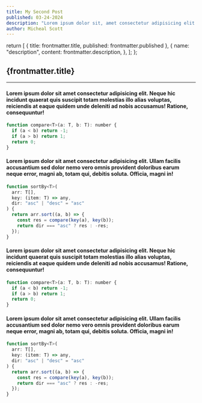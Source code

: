 ```yaml
---
title: My Second Post
published: 03-24-2024
description: "Lorem ipsum dolor sit, amet consectetur adipisicing elit. Ex fugit suscipit illum excepturi repellat vel, itaque nostrum debitis inventore veritatis recusandae, animi distinctio at voluptates ratione consequuntur minus voluptate eum!"
author: Micheal Scott
---
```


  return [
    { title: frontmatter.title, published: frontmatter.published },
    {
      name: "description",
      content: frontmatter.description,
    },
  ];
};

## {frontmatter.title}


<div style={{
  display: "flex",
  flexDirection: "column"
}}>
<DateString dateString={frontmatter.published} />
<AuthorString author={frontmatter.author} />
</div>

---

#### Lorem ipsum dolor sit amet consectetur adipisicing elit. Neque hic incidunt quaerat quis suscipit totam molestias illo alias voluptas, reiciendis at eaque quidem unde deleniti ad nobis accusamus! Ratione, consequuntur!

```js
function compare<T>(a: T, b: T): number {
  if (a < b) return -1;
  if (a > b) return 1;
  return 0;
}
```

#### Lorem ipsum dolor sit amet consectetur adipisicing elit. Ullam facilis accusantium sed dolor nemo vero omnis provident doloribus earum neque error, magni ab, totam qui, debitis soluta. Officia, magni in!

```js filename="a/hello/file.js"
function sortBy<T>(
  arr: T[],
  key: (item: T) => any,
  dir: "asc" | "desc" = "asc"
) {
  return arr.sort((a, b) => {
    const res = compare(key(a), key(b));
    return dir === "asc" ? res : -res;
  });
}
```

#### Lorem ipsum dolor sit amet consectetur adipisicing elit. Neque hic incidunt quaerat quis suscipit totam molestias illo alias voluptas, reiciendis at eaque quidem unde deleniti ad nobis accusamus! Ratione, consequuntur!

```js
function compare<T>(a: T, b: T): number {
  if (a < b) return -1;
  if (a > b) return 1;
  return 0;
}
```

#### Lorem ipsum dolor sit amet consectetur adipisicing elit. Ullam facilis accusantium sed dolor nemo vero omnis provident doloribus earum neque error, magni ab, totam qui, debitis soluta. Officia, magni in!

```js
function sortBy<T>(
  arr: T[],
  key: (item: T) => any,
  dir: "asc" | "desc" = "asc"
) {
  return arr.sort((a, b) => {
    const res = compare(key(a), key(b));
    return dir === "asc" ? res : -res;
  });
}
```
